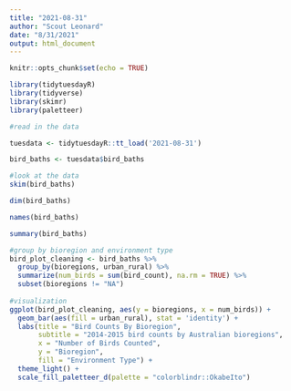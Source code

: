 ```yaml
---
title: "2021-08-31"
author: "Scout Leonard"
date: "8/31/2021"
output: html_document
---
```


```r
knitr::opts_chunk$set(echo = TRUE)

library(tidytuesdayR)
library(tidyverse)
library(skimr)
library(paletteer)
```

```r
#read in the data

tuesdata <- tidytuesdayR::tt_load('2021-08-31')

bird_baths <- tuesdata$bird_baths
```

```r
#look at the data
skim(bird_baths)

dim(bird_baths)

names(bird_baths)

summary(bird_baths)
```

```r
#group by bioregion and environment type
bird_plot_cleaning <- bird_baths %>% 
  group_by(bioregions, urban_rural) %>% 
  summarize(num_birds = sum(bird_count), na.rm = TRUE) %>% 
  subset(bioregions != "NA")
  
#visualization
ggplot(bird_plot_cleaning, aes(y = bioregions, x = num_birds)) +
  geom_bar(aes(fill = urban_rural), stat = 'identity') +
  labs(title = "Bird Counts By Bioregion",
       subtitle = "2014-2015 bird counts by Australian bioregions",
       x = "Number of Birds Counted",
       y = "Bioregion",
       fill = "Environment Type") +
  theme_light() +
  scale_fill_paletteer_d(palette = "colorblindr::OkabeIto") 
```



